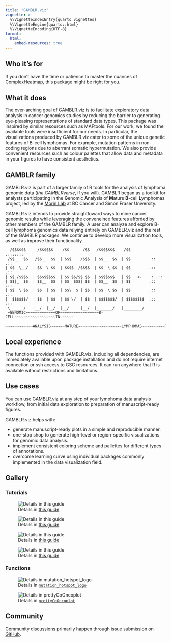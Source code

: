 ```yaml
---
title: "GAMBLR.viz"
vignette: >
  %\VignetteIndexEntry{quarto vignettes}
  %\VignetteEngine{quarto::html}
  %\VignetteEncoding{UTF-8}
format:
  html:
    embed-resources: true
---
```


## Who it's for

If you don't have the time or patience to master the nuances of ComplexHeatmap,
this package might be right for you. 

## What it does

The over-arching goal of GAMBLR.viz is to facilitate exploratory data analysis in
cancer genomics studies by reducing the barrier to generating eye-pleasing
representations of standard data types. This package was inspired
by similar resources such as MAFtools. For our work, we found the available tools
were insufficient for our needs. 
In particular, the visualizations produced by GAMBLR.viz cater to some of the
unique genetic features of B-cell lymphomas. For example, mutation patterns
in non-coding regions due to aberrant somatic hypermutation. We also provide
convenient resources such as colour palettes that allow data and metadata in your
figures to have consistent aesthetics.


## GAMBLR family

GAMBLR.viz is part of a larger family of R tools for the analysis of lymphoma
genomic data (*the GAMBLRverse*, if you will). GAMBLR began as a toolkit for analysts participating
in the **G**enomic **A**nalysis of **M**ature **B**-cell **L**ymphomas project, 
led by the [Morin Lab](https://morinlab.github.io/) at BC Cancer and Simon Fraser
University.

GAMBLR.viz intends to provide straightfoward ways to mine cancer genomic
results while leveraging the conveneince features afforded by other members of the GAMBLR family. 
A user can analyze and explore B-cell lymphoma genomics data
relying entirely on GAMBLR.viz and the rest of the GAMBLR packages. We continue to develop
more visualization tools, as well as improve their functionality.

```
  /$$$$$$     /$$$$$$    /$$      /$$   /$$$$$$$    /$$        .:::::::     
 /$$__  $$   /$$__  $$  | $$$    /$$$  | $$__  $$  | $$        .::    .::   
| $$  \__/  | $$  \ $$  | $$$$  /$$$$  | $$  \ $$  | $$        .::    .::   
| $$ /$$$$  | $$$$$$$$  | $$ $$/$$ $$  | $$$$$$$   | $$   <-   .: .::       
| $$|_  $$  | $$__  $$  | $$  $$$| $$  | $$__  $$  | $$        .::  .::     
| $$  \ $$  | $$  | $$  | $$\  $ | $$  | $$  \ $$  | $$        .::    .::   
|  $$$$$$/  | $$  | $$  | $$ \/  | $$  | $$$$$$$/  | $$$$$$$$  .::      .:: 
 \______/   |__/  |__/  |__/     |__/  |_______/   |________/ 
 ~GENOMIC~~~~~~~~~~~~~OF~~~~~~~~~~~~~~~~~B-CELL~~~~~~~~~~~~~~~~~~IN~~~~~~ 
 ~~~~~~~~~~~~ANALYSIS~~~~~~MATURE~~~~~~~~~~~~~~~~~~~LYMPHOMAS~~~~~~~~~~R~ 
```

## Local experience

The functions provided with GAMBLR.viz, including all dependencies, are
immediately available upon package installation and do not require internet
connection or ssh access to GSC resources. It can run anywhere that R is
available without restrictions and limitations.

## Use cases

You can use GAMBLR.viz at any step of your lymphoma data analysis workflow, from
initial data exploration to preparation of manuscript-ready figures.

GAMBLR.viz helps with:

* generate manuscript-ready plots in a simple and reproducible manner.
* one-stop shop to generate high-level or region-specific visualizations for
genomic data analysis.
* implement consistent coloring scheme and pallettes for different types of
annotations.
* overcome learning curve using individual packages commonly implemented in the
data visualization field.


## Gallery

### Tutorials

![Details in [this guide](articles/oncoplot.html)
](oncoplot_files/figure-html/goi_groups-1.png)


![Details in [this guide](articles/recap_figures.html)
](recap_figures_files/figure-html/ashm_plot-1.png)


![Details in [this guide](articles/forestplot.html)](forestplot_files/figure-html/all_genes-1.png)



![Details in [this guide](articles/CopyNumberHeatmap.html)](CopyNumberHeatmap_files/figure-html/dlbcl_heatmap-1.png)

### Functions

![Details in [`mutation_hotspot_logo`](reference/mutation_hotspot_logo.html)](reference/mutation_hotspot_logo-1.png)



![Details in [`prettyCoOncoplot`](reference/prettyCoOncoplot.html)](reference/prettyCoOncoplot-1.png)

## Community

Community discussions primarily happen through issue submission on [GitHub](https://github.com/morinlab/GAMBLR.viz/issues).
